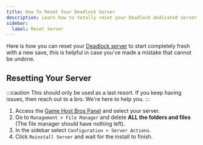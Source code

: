 ```yaml
---
title: How To Reset Your Deadlock Server
description: Learn how to totally reset your Deadlock dedicated server.
sidebar:
  label: Reset Server
---
```


Here is how you can reset your [Deadlock server](https://www.gamehostbros.com/quake-3-arena-server-hosting/) to start completely fresh with a new save, this is helpful in case you've made a mistake that cannot be undone.

## Resetting Your Server

:::caution
This should only be used as a last resort. If you keep having issues, then reach out to a bro. We're here to help you.
:::

<Steps>

1. Access the [Game Host Bros Panel](https://panel.gamehostbros.com/) and select your server.
2. Go to `Management > File Manager` and delete **ALL the folders and files** (The file manager should have nothing left).
3. In the sidebar select `Configuration > Server Actions`.
4. Click `Reinstall Server` and wait for the install to finish.
</Steps>
